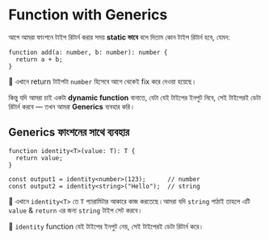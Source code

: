# Function with Generics

আগে আমরা ফাংশনে টাইপ রিটার্ন করার সময় **static ভাবে** বলে দিতাম কোন টাইপ রিটার্ন হবে, যেমন:

```tsx
function add(a: number, b: number): number {
  return a + b;
}
```

🔹 এখানে return টাইপটা `number` হিসেবে আগে থেকেই fix করে দেওয়া হয়েছে।

কিন্তু যদি আমরা চাই একটা **dynamic function** বানাতে, যেটা যেই টাইপের ইনপুট নিবে, সেই টাইপেরই ডেটা রিটার্ন করবে — তখন আমরা **Generics** ব্যবহার করি।

## Generics ফাংশনের সাথে ব্যবহার

```tsx
function identity<T>(value: T): T {
  return value;
}

const output1 = identity<number>(123);      // number
const output2 = identity<string>("Hello");  // string
```

🔹 এখানে `identity<T>` তে  `T` প্যারামিটার আকারে কাজ করতেছে।আমরা যদি `string` পাঠাই তাহলে এটি `value` &  `return` এর জন্য `string`  টাইপ সেট করবে।

🔹 `identity` function যেই টাইপের ইনপুট নেয়, সেই টাইপেরই ডেটা রিটার্ন করে।